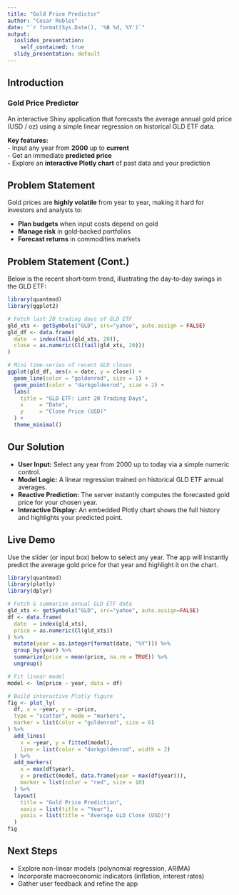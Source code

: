 ```yaml
---
title: "Gold Price Predictor"
author: "Cesar Robles"
date: "`r format(Sys.Date(), '%B %d, %Y')`"
output:
  ioslides_presentation:
    self_contained: true
  slidy_presentation: default
---
```

## Introduction
### **Gold Price Predictor**  
An interactive Shiny application that forecasts the average annual gold price (USD / oz) using a simple linear regression on historical GLD ETF data.  

**Key features:**  
- Input any year from **2000** up to **current**  
- Get an immediate **predicted price**  
- Explore an **interactive Plotly chart** of past data and your prediction  

## Problem Statement
Gold prices are **highly volatile** from year to year, making it hard for investors and analysts to:

- **Plan budgets** when input costs depend on gold  
- **Manage risk** in gold‐backed portfolios  
- **Forecast returns** in commodities markets  

## Problem Statement (Cont.)
Below is the recent short‐term trend, illustrating the day‑to‑day swings in the GLD ETF:
```r
library(quantmod)
library(ggplot2)

# Fetch last 20 trading days of GLD ETF
gld_xts <- getSymbols("GLD", src="yahoo", auto.assign = FALSE)
gld_df <- data.frame(
  date  = index(tail(gld_xts, 20)),
  close = as.numeric(Cl(tail(gld_xts, 20)))
)

# Mini time-series of recent GLD closes
ggplot(gld_df, aes(x = date, y = close)) +
  geom_line(color = "goldenrod", size = 1) +
  geom_point(color = "darkgoldenrod", size = 2) +
  labs(
    title = "GLD ETF: Last 20 Trading Days",
    x     = "Date",
    y     = "Close Price (USD)"
  ) +
  theme_minimal()
```

## Our Solution

- **User Input:** Select any year from 2000 up to today via a simple numeric control.  
- **Model Logic:** A linear regression trained on historical GLD ETF annual averages.  
- **Reactive Prediction:** The server instantly computes the forecasted gold price for your chosen year.  
- **Interactive Display:** An embedded Plotly chart shows the full history and highlights your predicted point.  

## Live Demo
Use the slider (or input box) below to select any year. The app will instantly predict the average gold price for that year and highlight it on the chart.

```r
library(quantmod)
library(plotly)
library(dplyr)

# Fetch & summarise annual GLD ETF data
gld_xts <- getSymbols("GLD", src="yahoo", auto.assign=FALSE)
df <- data.frame(
  date  = index(gld_xts),
  price = as.numeric(Cl(gld_xts))
) %>%
  mutate(year = as.integer(format(date, "%Y"))) %>%
  group_by(year) %>%
  summarize(price = mean(price, na.rm = TRUE)) %>%
  ungroup()

# Fit linear model
model <- lm(price ~ year, data = df)

# Build interactive Plotly figure
fig <- plot_ly(
  df, x = ~year, y = ~price,
  type = "scatter", mode = "markers",
  marker = list(color = "goldenrod", size = 6)
) %>%
  add_lines(
    x = ~year, y = fitted(model),
    line = list(color = "darkgoldenrod", width = 2)
  ) %>%
  add_markers(
    x = max(df$year), 
    y = predict(model, data.frame(year = max(df$year))),
    marker = list(color = "red", size = 10)
  ) %>%
  layout(
    title = "Gold Price Prediction",
    xaxis = list(title = "Year"),
    yaxis = list(title = "Average GLD Close (USD)")
  )
fig
```

## Next Steps
- Explore non-linear models (polynomial regression, ARIMA)  
- Incorporate macroeconomic indicators (inflation, interest rates)  
- Gather user feedback and refine the app